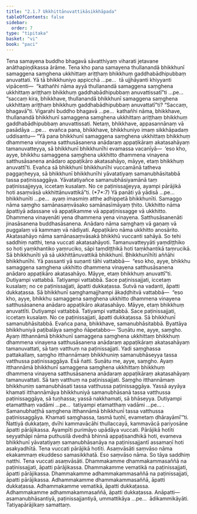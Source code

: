 ```yaml
---
title: "2.1.7 Ukkhittānuvattikāsikkhāpada"
tableOfContents: false
sidebar:
  order: 7
type: "tipitaka"
basket: "vi"
book: "paci"
---
```



<DynamicBreadcrumb />

<Division number="668" book="paci" e="ch" v="2" p="281">

<Paragraph number="2155" book="paci">
Tena samayena buddho bhagavā sāvatthiyaṃ viharati jetavane anāthapiṇḍikassa ārāme. Tena kho pana samayena thullanandā bhikkhunī samaggena saṃghena ukkhittaṃ ariṭṭhaṃ bhikkhuṃ gaddhabādhipubbaṃ anuvattati.
</Paragraph>

<Paragraph number="2156" book="paci">
Yā tā bhikkhuniyo appicchā …pe…  tā ujjhāyanti khiyyanti vipācenti—  “kathañhi nāma ayyā thullanandā samaggena saṃghena ukkhittaṃ ariṭṭhaṃ bhikkhuṃ gaddhabādhipubbaṃ anuvattissatī”ti …pe…  “saccaṃ kira, bhikkhave, thullanandā bhikkhunī samaggena saṃghena ukkhittaṃ ariṭṭhaṃ bhikkhuṃ gaddhabādhipubbaṃ anuvattatī”ti? “Saccaṃ, bhagavā”ti. Vigarahi buddho bhagavā …pe…  kathañhi nāma, bhikkhave, thullanandā bhikkhunī samaggena saṃghena ukkhittaṃ ariṭṭhaṃ bhikkhuṃ gaddhabādhipubbaṃ anuvattissati. Netaṃ, bhikkhave, appasannānaṃ vā pasādāya …pe…  evañca pana, bhikkhave, bhikkhuniyo imaṃ sikkhāpadaṃ uddisantu—
</Paragraph>

</Division>
<Division number="669" book="paci" e="ch" v="2" p="282">

<Paragraph number="2157" book="paci">
<Emphasis>“Yā pana bhikkhunī samaggena saṃghena ukkhittaṃ bhikkhuṃ dhammena vinayena satthusāsanena anādaraṃ appaṭikāraṃ akatasahāyaṃ tamanuvatteyya, sā bhikkhunī bhikkhunīhi evamassa vacanīyā—  ‘eso kho, ayye, bhikkhu samaggena saṃghena ukkhitto dhammena vinayena satthusāsanena anādaro appaṭikāro akatasahāyo, māyye, etaṃ bhikkhuṃ anuvattī’ti. Evañca sā bhikkhunī bhikkhunīhi vuccamānā tatheva paggaṇheyya, sā bhikkhunī bhikkhunīhi yāvatatiyaṃ samanubhāsitabbā tassa paṭinissaggāya. Yāvatatiyañce samanubhāsiyamānā taṃ paṭinissajjeyya, iccetaṃ kusalaṃ. No ce paṭinissajjeyya, ayampi pārājikā hoti asaṃvāsā ukkhittānuvattikā”</Emphasis>ti. (*7*:<Emphasis>7</Emphasis>)
</Paragraph>

</Division>
<Division number="670" book="paci" e="ch" v="2" p="282">

<Paragraph number="2158" book="paci">
<Emphasis>Yā panā</Emphasis>ti yā yādisā …pe…  <Emphasis>bhikkhunī</Emphasis>ti …pe…  ayaṃ imasmiṃ atthe adhippetā bhikkhunīti.
</Paragraph>

<Paragraph number="2159" book="paci">
<Emphasis>Samaggo</Emphasis> nāma saṃgho samānasaṃvāsako samānasīmāyaṃ ṭhito.
</Paragraph>

<Paragraph number="2160" book="paci">
<Emphasis>Ukkhitto</Emphasis> nāma āpattiyā adassane vā appaṭikamme vā appaṭinissagge vā ukkhitto.
</Paragraph>

<Paragraph number="2161" book="paci">
<Emphasis>Dhammena vinayenā</Emphasis>ti yena dhammena yena vinayena.
</Paragraph>

<Paragraph number="2162" book="paci">
<Emphasis>Satthusāsanenā</Emphasis>ti jinasāsanena buddhasāsanena.
</Paragraph>

<Paragraph number="2163" book="paci">
<Emphasis>Anādaro</Emphasis> nāma saṃghaṃ vā gaṇaṃ vā puggalaṃ vā kammaṃ vā nādiyati.
</Paragraph>

<Paragraph number="2164" book="paci">
<Emphasis>Appaṭikāro</Emphasis> nāma ukkhitto anosārito.
</Paragraph>

<Paragraph number="2165" book="paci">
<Emphasis>Akatasahāyo</Emphasis> nāma samānasaṃvāsakā bhikkhū vuccanti sahāyā. So tehi saddhiṃ natthi, tena vuccati akatasahāyoti.
</Paragraph>

<Paragraph number="2166" book="paci">
<Emphasis>Tamanuvatteyyā</Emphasis>ti yaṃdiṭṭhiko so hoti yaṃkhantiko yaṃruciko, sāpi taṃdiṭṭhikā hoti taṃkhantikā taṃrucikā.
</Paragraph>

<Paragraph number="2167" book="paci">
<Emphasis>Sā bhikkhunī</Emphasis>ti yā sā ukkhittānuvattikā bhikkhunī.
</Paragraph>

<Paragraph number="2168" book="paci">
<Emphasis>Bhikkhunīhī</Emphasis>ti aññāhi bhikkhunīhi. Yā passanti yā suṇanti tāhi vattabbā—  “eso kho, ayye, bhikkhu samaggena saṃghena ukkhitto dhammena vinayena satthusāsanena anādaro appaṭikāro akatasahāyo. Māyye, etaṃ bhikkhuṃ anuvattī”ti. Dutiyampi vattabbā. Tatiyampi vattabbā. Sace paṭinissajjati, iccetaṃ kusalaṃ; no ce paṭinissajjati, āpatti dukkaṭassa. Sutvā na vadanti, āpatti dukkaṭassa. Sā bhikkhunī saṃghamajjhampi ākaḍḍhitvā vattabbā—  “eso kho, ayye, bhikkhu samaggena saṃghena ukkhitto dhammena vinayena satthusāsanena anādaro appaṭikāro akatasahāyo. Māyye, etaṃ bhikkhuṃ anuvattīti. Dutiyampi vattabbā. Tatiyampi vattabbā. Sace paṭinissajjati, iccetaṃ kusalaṃ. No ce paṭinissajjati, āpatti dukkaṭassa. Sā bhikkhunī samanubhāsitabbā. Evañca pana, bhikkhave, samanubhāsitabbā. Byattāya bhikkhuniyā paṭibalāya saṃgho ñāpetabbo—
</Paragraph>

</Division>
<Division number="671" book="paci" e="ch" v="2" p="283">

<Paragraph number="2169" book="paci">
‘Suṇātu me, ayye, saṃgho. Ayaṃ itthannāmā bhikkhunī samaggena saṃghena ukkhittaṃ bhikkhuṃ dhammena vinayena satthusāsanena anādaraṃ appaṭikāraṃ akatasahāyaṃ tamanuvattati, sā taṃ vatthuṃ na paṭinissajjati. Yadi saṃghassa pattakallaṃ, saṃgho itthannāmaṃ bhikkhuniṃ samanubhāseyya tassa vatthussa paṭinissaggāya. Esā ñatti.
</Paragraph>

<Paragraph number="2170" book="paci">
Suṇātu me, ayye, saṃgho. Ayaṃ itthannāmā bhikkhunī samaggena saṃghena ukkhittaṃ bhikkhuṃ dhammena vinayena satthusāsanena anādaraṃ appaṭikāraṃ akatasahāyaṃ tamanuvattati. Sā taṃ vatthuṃ na paṭinissajjati. Saṃgho itthannāmaṃ bhikkhuniṃ samanubhāsati tassa vatthussa paṭinissaggāya. Yassā ayyāya khamati itthannāmāya bhikkhuniyā samanubhāsanā tassa vatthussa paṭinissaggāya, sā tuṇhassa; yassā nakkhamati, sā bhāseyya.
</Paragraph>

<Paragraph number="2171" book="paci">
Dutiyampi etamatthaṃ vadāmi …pe…  tatiyampi etamatthaṃ vadāmi …pe… .
</Paragraph>

<Paragraph number="2172" book="paci">
Samanubhaṭṭhā saṃghena itthannāmā bhikkhunī tassa vatthussa paṭinissaggāya. Khamati saṃghassa, tasmā tuṇhī, evametaṃ dhārayāmī’”ti.
</Paragraph>

<Paragraph number="2173" book="paci">
Ñattiyā dukkaṭaṃ, dvīhi kammavācāhi thullaccayā, kammavācā pariyosāne āpatti pārājikassa.
</Paragraph>

<Paragraph number="2174" book="paci">
<Emphasis>Ayampī</Emphasis>ti purimāyo upādāya vuccati.
</Paragraph>

<Paragraph number="2175" book="paci">
<Emphasis>Pārājikā hotī</Emphasis>ti seyyathāpi nāma puthusilā dvedhā bhinnā appaṭisandhikā hoti, evameva bhikkhunī yāvatatiyaṃ samanubhāsanāya na paṭinissajjantī assamaṇī hoti asakyadhītā. Tena vuccati pārājikā hotīti.
</Paragraph>

<Paragraph number="2176" book="paci">
<Emphasis>Asaṃvāsā</Emphasis>ti <Emphasis>saṃvāso</Emphasis> nāma ekakammaṃ ekuddeso samasikkhatā. Eso saṃvāso nāma. So tāya saddhiṃ natthi. Tena vuccati asaṃvāsāti.
</Paragraph>

</Division>
<Division number="672" book="paci" e="ch" v="2" p="284">

<Paragraph number="2177" book="paci">
Dhammakamme dhammakammasaññā na paṭinissajjati, āpatti pārājikassa. Dhammakamme vematikā na paṭinissajjati, āpatti pārājikassa. Dhammakamme adhammakammasaññā na paṭinissajjati, āpatti pārājikassa.
</Paragraph>

<Paragraph number="2178" book="paci">
Adhammakamme dhammakammasaññā, āpatti dukkaṭassa. Adhammakamme vematikā, āpatti dukkaṭassa. Adhammakamme adhammakammasaññā, āpatti dukkaṭassa.
</Paragraph>

</Division>
<Division number="673" book="paci" e="ch" v="2" p="284">

<Paragraph number="2179" book="paci">
Anāpatti—  asamanubhāsantiyā, paṭinissajjantiyā, ummattikāya …pe…  ādikammikāyāti.

</Paragraph>
</Division>

<Paragraph number="2180" type="center" book="paci">
Tatiyapārājikaṃ samattaṃ.
</Paragraph>